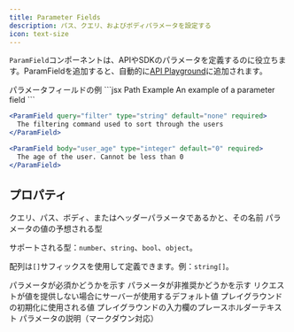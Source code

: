 ```yaml
---
title: Parameter Fields
description: パス、クエリ、およびボディパラメータを設定する
icon: text-size
---
```


`ParamField`コンポーネントは、APIやSDKのパラメータを定義するのに役立ちます。ParamFieldを追加すると、自動的に[API Playground](/api-playground/overview)に追加されます。

<ParamField path="param" type="string" required>
  パラメータフィールドの例
</ParamField>

<RequestExample>
  ```jsx Path Example
  <ParamField path="param" type="string">
    An example of a parameter field
  </ParamField>
  ```

  ```jsx Query Example
  <ParamField query="filter" type="string" default="none" required>
    The filtering command used to sort through the users
  </ParamField>
  ```

  ```jsx Body Example
  <ParamField body="user_age" type="integer" default="0" required>
    The age of the user. Cannot be less than 0
  </ParamField>
  ```
</RequestExample>

## プロパティ

<ParamField body="query, path, body, or header" type="string">
  クエリ、パス、ボディ、またはヘッダーパラメータであるかと、その名前
</ParamField>

<ParamField body="type" type="string">
  パラメータの値の予想される型

  サポートされる型：`number`、`string`、`bool`、`object`。

  配列は`[]`サフィックスを使用して定義できます。例：`string[]`。
</ParamField>

<ParamField body="required" type="boolean">
  パラメータが必須かどうかを示す
</ParamField>

<ParamField body="deprecated" type="boolean">
  パラメータが非推奨かどうかを示す
</ParamField>

<ParamField body="default" type="string">
  リクエストが値を提供しない場合にサーバーが使用するデフォルト値
</ParamField>

<ParamField body="initialValue" type="any">
  プレイグラウンドの初期化に使用される値
</ParamField>

<ParamField body="placeholder" type="string">
  プレイグラウンドの入力欄のプレースホルダーテキスト
</ParamField>

<ParamField body="children" type="string">
  パラメータの説明（マークダウン対応）
</ParamField>
